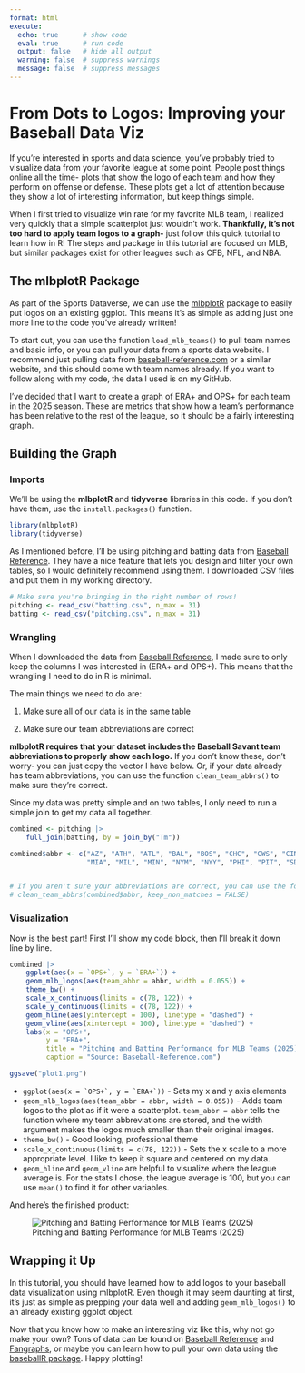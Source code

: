```yaml
---
format: html
execute:
  echo: true      # show code
  eval: true      # run code
  output: false   # hide all output
  warning: false  # suppress warnings
  message: false  # suppress messages
---
```



# From Dots to Logos: Improving your Baseball Data Viz

If you're interested in sports and data science, you've probably tried to visualize data from your favorite league at some point. People post things online all the time- plots that show the logo of each team and how they perform on offense or defense. These plots get a lot of attention because they show a lot of interesting information, but keep things simple.

When I first tried to visualize win rate for my favorite MLB team, I realized very quickly that a simple scatterplot just wouldn't work. **Thankfully, it's not too hard to apply team logos to a graph-** just follow this quick tutorial to learn how in R! The steps and package in this tutorial are focused on MLB, but similar packages exist for other leagues such as CFB, NFL, and NBA.

## The mlbplotR Package

As part of the Sports Dataverse, we can use the [mlbplotR](https://github.com/camdenk/mlbplotR) package to easily put logos on an existing ggplot. This means it's as simple as adding just one more line to the code you've already written!

To start out, you can use the function `load_mlb_teams()` to pull team names and basic info, or you can pull your data from a sports data website. I recommend just pulling data from [baseball-reference.com](https://baseball-reference.com) or a similar website, and this should come with team names already. If you want to follow along with my code, the data I used is on my GitHub.

I've decided that I want to create a graph of ERA+ and OPS+ for each team in the 2025 season. These are metrics that show how a team's performance has been relative to the rest of the league, so it should be a fairly interesting graph.


## Building the Graph


### Imports

We'll be using the **mlbplotR** and **tidyverse** libraries in this code. If you don't have them, use the `install.packages()` function.


```r
library(mlbplotR)
library(tidyverse)
```


As I mentioned before, I'll be using pitching and batting data from [Baseball Reference](baseball-reference.com). They have a nice feature that lets you design and filter your own tables, so I would definitely recommend using them. I downloaded CSV files and put them in my working directory.


```r
# Make sure you're bringing in the right number of rows!
pitching <- read_csv("batting.csv", n_max = 31)
batting <- read_csv("pitching.csv", n_max = 31)
```

### Wrangling

When I downloaded the data from [Baseball Reference](baseball-reference.com), I made sure to only keep the columns I was interested in (ERA+ and OPS+). This means that the wrangling I need to do in R is minimal.

The main things we need to do are:

1. Make sure all of our data is in the same table

2. Make sure our team abbreviations are correct

**mlbplotR requires that your dataset includes the Baseball Savant team abbreviations to properly show each logo.** If you don't know these, don't worry- you can just copy the vector I have below. Or, if your data already has team abbreviations, you can use the function `clean_team_abbrs()` to make sure they're correct.

Since my data was pretty simple and on two tables, I only need to run a simple join to get my data all together.


```r
combined <- pitching |> 
    full_join(batting, by = join_by("Tm"))

combined$abbr <- c("AZ", "ATH", "ATL", "BAL", "BOS", "CHC", "CWS", "CIN", "CLE", "COL", "DET", "HOU", "KC", "LAA", "LAD", 
                   "MIA", "MIL", "MIN", "NYM", "NYY", "PHI", "PIT", "SD", "SEA", "SF", "STL", "TB", "TEX", "TOR", "WSH")


# If you aren't sure your abbreviations are correct, you can use the following function: 
# clean_team_abbrs(combined$abbr, keep_non_matches = FALSE) 
```


### Visualization

Now is the best part! First I'll show my code block, then I'll break it down line by line.

```r
combined |> 
    ggplot(aes(x = `OPS+`, y = `ERA+`)) +
    geom_mlb_logos(aes(team_abbr = abbr, width = 0.055)) +
    theme_bw() +
    scale_x_continuous(limits = c(78, 122)) +
    scale_y_continuous(limits = c(78, 122)) +
    geom_hline(aes(yintercept = 100), linetype = "dashed") +
    geom_vline(aes(xintercept = 100), linetype = "dashed") +
    labs(x = "OPS+",
         y = "ERA+",
         title = "Pitching and Batting Performance for MLB Teams (2025)",
         caption = "Source: Baseball-Reference.com")

ggsave("plot1.png")

```



- ``ggplot(aes(x = `OPS+`, y = `ERA+`))`` - Sets my x and y axis elements
- ` geom_mlb_logos(aes(team_abbr = abbr, width = 0.055))` - Adds team logos to the plot as if it were a scatterplot. `team_abbr = abbr` tells the function where my team abbreviations are stored, and the width argument makes the logos much smaller than their original images.
- `theme_bw()` - Good looking, professional theme
- `scale_x_continuous(limits = c(78, 122))` - Sets the x scale to a more appropriate level. I like to keep it square and centered on my data.
- `geom_hline` and `geom_vline` are helpful to visualize where the league average is. For the stats I chose, the league average is 100, but you can use `mean()` to find it for other variables.

And here's the finished product: 

![Pitching and Batting Performance for MLB Teams (2025)](plot1.png)


## Wrapping it Up

In this tutorial, you should have learned how to add logos to your baseball data visualization using mlbplotR. Even though it may seem daunting at first, it's just as simple as prepping your data well and adding `geom_mlb_logos()` to an already existing ggplot object. 

Now that you know how to make an interesting viz like this, why not go make your own? Tons of data can be found on [Baseball Reference](https://baseball-reference.com) and [Fangraphs](https://fangraphs.com), or maybe you can learn how to pull your own data using the [baseballR package](https://billpetti.github.io/baseballr/). Happy plotting!